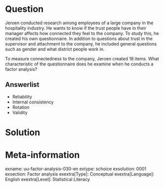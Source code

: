 Question
========
  
Jeroen conducted research among employees of a large company in the hospitality industry. He wants to know if the trust people have in their manager affects how connected they feel to the company. To study this, he created his own questionnaire. In addition to questions about trust in the supervisor and attachment to the company, he included general questions such as gender and what district people work in.

To measure connectedness to the company, Jeroen created 18 items. What characteristic of the questionnaire does he examine when he conducts a factor analysis?

  
Answerlist
----------
* Reliability
* Internal consistency
* Rotation
* Validity

Solution
========

Meta-information
================
exname: uu-factor-analysis-030-en
extype: schoice
exsolution: 0001
exsection: Factor analysis
exextra[Type]: Conceptual
exextra[Language]: English
exextra[Level]: Statistical Literacy
